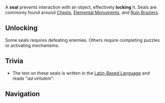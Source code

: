 {{For|the Ruin Machines-binding seals in Sumeru|Stone Pillar Seal}}

{{Terminology Infobox
|image = Seal around Chest.png
|caption = A seal around an Exquisite Chest
|type = Exploration
|type2 = Game Systems
}}
A '''seal''' prevents interaction with an object, effectively '''locking''' it. Seals are commonly found around [[Chest]]s, [[Elemental Monument]]s, and [[Ruin Brazier]]s.

==Unlocking==
Some seals requires defeating enemies. Others require completing puzzles or activating mechanisms.

==Trivia==
* The text on these seals is written in the [[Latin-Based Language]] and reads "''ad virtutem''".
<!--
==Gallery==
<gallery>

</gallery>-->

==Navigation==
{{Exploration Navbox}}